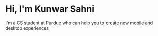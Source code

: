 # Hi, I'm Kunwar Sahni

I'm a CS student at Purdue who can help you to create new mobile and desktop experiences